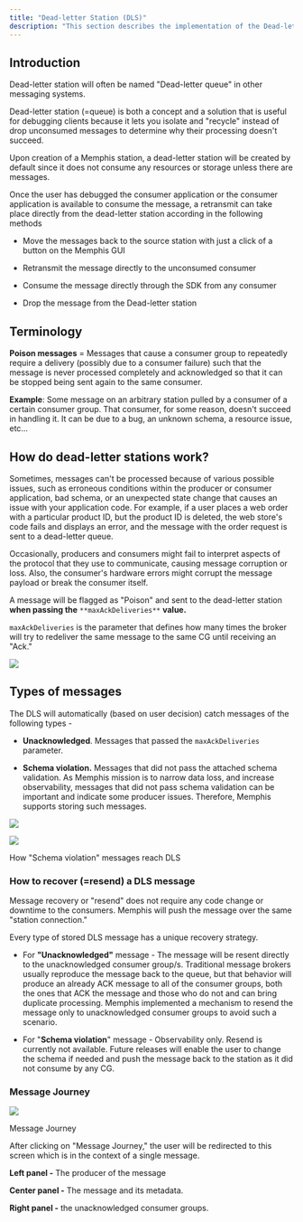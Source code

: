 ```yaml
---
title: "Dead-letter Station (DLS)"
description: "This section describes the implementation of the Dead-letter station in Memphis."
---
```


## Introduction

Dead-letter station will often be named "Dead-letter queue" in other messaging systems.

Dead-letter station (=queue) is both a concept and a solution that is useful for debugging clients because it lets you isolate and "recycle" instead of drop unconsumed messages to determine why their processing doesn't succeed.

Upon creation of a Memphis station, a dead-letter station will be created by default since it does not consume any resources or storage unless there are messages.

Once the user has debugged the consumer application or the consumer application is available to consume the message, a retransmit can take place directly from the dead-letter station according in the following methods

* Move the messages back to the source station with just a click of a button on the Memphis GUI

* Retransmit the message directly to the unconsumed consumer

* Consume the message directly through the SDK from any consumer

* Drop the message from the Dead-letter station

## Terminology

**Poison messages** \= Messages that cause a consumer group to repeatedly require a delivery (possibly due to a consumer failure) such that the message is never processed completely and acknowledged so that it can be stopped being sent again to the same consumer.

**Example**: Some message on an arbitrary station pulled by a consumer of a certain consumer group. That consumer, for some reason, doesn't succeed in handling it. It can be due to a bug, an unknown schema, a resource issue, etc…

## How do dead-letter stations work?

Sometimes, messages can't be processed because of various possible issues, such as erroneous conditions within the producer or consumer application, bad schema, or an unexpected state change that causes an issue with your application code. For example, if a user places a web order with a particular product ID, but the product ID is deleted, the web store's code fails and displays an error, and the message with the order request is sent to a dead-letter queue.

Occasionally, producers and consumers might fail to interpret aspects of the protocol that they use to communicate, causing message corruption or loss. Also, the consumer's hardware errors might corrupt the message payload or break the consumer itself.

A message will be flagged as "Poison" and sent to the dead-letter station **when passing the** `**maxAckDeliveries**` **value.**

`maxAckDeliveries` is the parameter that defines how many times the broker will try to redeliver the same message to the same CG until receiving an "Ack."

![](/images/dls.jpeg)

## Types of messages

The DLS will automatically (based on user decision) catch messages of the following types -

* **Unacknowledged**. Messages that passed the `maxAckDeliveries` parameter.

* **Schema violation.** Messages that did not pass the attached schema validation. As Memphis mission is to narrow data loss, and increase observability, messages that did not pass schema validation can be important and indicate some producer issues. Therefore, Memphis supports storing such messages.


![](/images/Screen%20Shot%202023-01-07%20at%2021.10.04.png)


![](/images/schemaverse.jpeg)

How "Schema violation" messages reach DLS

### How to recover (=resend) a DLS message

Message recovery or "resend" does not require any code change or downtime to the consumers. Memphis will push the message over the same "station connection."

Every type of stored DLS message has a unique recovery strategy.

* For **"Unacknowledged"** message - The message will be resent directly to the unacknowledged consumer group/s. Traditional message brokers usually reproduce the message back to the queue, but that behavior will produce an already ACK message to all of the consumer groups, both the ones that ACK the message and those who do not and can bring duplicate processing. Memphis implemented a mechanism to resend the message only to unacknowledged consumer groups to avoid such a scenario.

* For "**Schema violation**" message - Observability only. Resend is currently not available. Future releases will enable the user to change the schema if needed and push the message back to the station as it did not consume by any CG.

### Message Journey

![](/images/3.jpg)

Message Journey

After clicking on "Message Journey," the user will be redirected to this screen which is in the context of a single message.

**Left panel -** The producer of the message

**Center panel -**  The message and its metadata.

**Right panel -** the unacknowledged consumer groups.